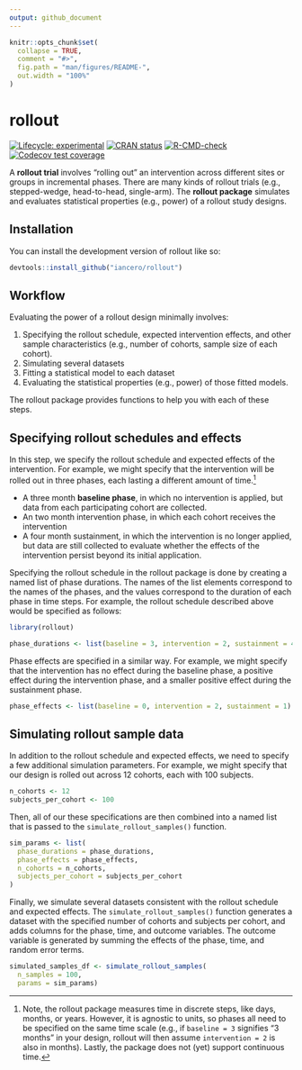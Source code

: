 ```yaml
---
output: github_document
---
```


<!-- README.md is generated from README.Rmd. Please edit that file -->

```r
knitr::opts_chunk$set(
  collapse = TRUE,
  comment = "#>",
  fig.path = "man/figures/README-",
  out.width = "100%"
)
```

# rollout

<!-- badges: start -->
[![Lifecycle: experimental](https://img.shields.io/badge/lifecycle-experimental-orange.svg)](https://lifecycle.r-lib.org/articles/stages.html#experimental)
[![CRAN status](https://www.r-pkg.org/badges/version/rollout)](https://CRAN.R-project.org/package=rollout)
[![R-CMD-check](https://github.com/iancero/rollout/actions/workflows/R-CMD-check.yaml/badge.svg)](https://github.com/iancero/rollout/actions/workflows/R-CMD-check.yaml)
[![Codecov test coverage](https://codecov.io/gh/iancero/rollout/branch/main/graph/badge.svg)](https://app.codecov.io/gh/iancero/rollout?branch=main)
<!-- badges: end -->

A **rollout trial** involves "rolling out" an intervention across different sites or groups in incremental phases. There are many kinds of rollout trials (e.g., stepped-wedge, head-to-head, single-arm). The **rollout package** simulates and evaluates statistical properties (e.g., power) of a rollout study designs.

## Installation

You can install the development version of rollout like so:

```r
devtools::install_github("iancero/rollout")
```

## Workflow

Evaluating the power of a rollout design minimally involves: 

1. Specifying the rollout schedule, expected intervention effects, and other sample characteristics (e.g., number of cohorts, sample size of each cohort). 
2. Simulating several datasets
3. Fitting a statistical model to each dataset
4. Evaluating the statistical properties (e.g., power) of those fitted models.

The rollout package provides functions to help you with each of these steps.

## Specifying rollout schedules and effects

In this step, we specify the rollout schedule and expected effects of the intervention. For example, we might specify that the intervention will be rolled out in three phases, each lasting a different amount of time.^[Note, the rollout package measures time in discrete steps, like days, months, or years. However, it is agnostic to units, so phases all need to be specified on the same time scale (e.g., if `baseline = 3` signifies "3 months" in your design, rollout will then assume `intervention = 2` is also in months). Lastly, the package does not (yet) support continuous time.] 

- A three month **baseline phase**, in which no intervention is applied, but data from each participating cohort are collected.
- An two month intervention phase, in which each cohort receives the intervention
- A four month sustainment, in which the intervention is no longer applied, but data are still collected to evaluate whether the effects of the intervention persist beyond its initial application.

Specifying the rollout schedule in the rollout package is done by creating a named list of phase durations. The names of the list elements correspond to the names of the phases, and the values correspond to the duration of each phase in time steps. For example, the rollout schedule described above would be specified as follows:

```r
library(rollout)

phase_durations <- list(baseline = 3, intervention = 2, sustainment = 4)
```

Phase effects are specified in a similar way. For example, we might specify that the intervention has no effect during the baseline phase, a positive effect during the intervention phase, and a smaller positive effect during the sustainment phase. 

```r
phase_effects <- list(baseline = 0, intervention = 2, sustainment = 1)
```

## Simulating rollout sample data

In addition to the rollout schedule and expected effects, we need to specify a few additional simulation parameters. For example, we might specify that our design is rolled out across 12 cohorts, each with 100 subjects.

```r
n_cohorts <- 12
subjects_per_cohort <- 100
```

Then, all of our these specifications are then combined into a named list that is passed to the `simulate_rollout_samples()` function.

```r
sim_params <- list(
  phase_durations = phase_durations,
  phase_effects = phase_effects,
  n_cohorts = n_cohorts,
  subjects_per_cohort = subjects_per_cohort
)
```

Finally, we simulate several datasets consistent with the rollout schedule and expected effects. The `simulate_rollout_samples()` function generates a dataset with the specified number of cohorts and subjects per cohort, and adds columns for the phase, time, and outcome variables. The outcome variable is generated by summing the effects of the phase, time, and random error terms.

```r
simulated_samples_df <- simulate_rollout_samples(
  n_samples = 100, 
  params = sim_params)
```












